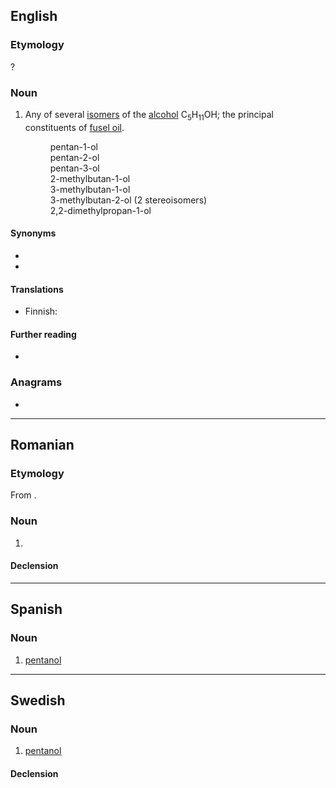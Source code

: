==English==
{{wikipedia}}

===Etymology===
{{suffix|en|pentane|ol}}?

===Noun===
{{en-noun}}

# {{lb|en|organic compound}} Any of several [[isomer]]s of the [[alcohol]] C<sub>5</sub>H<sub>11</sub>OH; the principal constituents of [[fusel oil]].
#: pentan-1-ol
#: pentan-2-ol
#: pentan-3-ol
#: 2-methylbutan-1-ol
#: 3-methylbutan-1-ol
#: 3-methylbutan-2-ol (2 stereoisomers)
#: 2,2-dimethylpropan-1-ol

====Synonyms====
* {{l|en|amyl alcohol}}
* {{l|en|pentyl alcohol}}

====Translations====
{{trans-top|isomer}}
* Finnish: {{t|fi|amyylialkoholi}}
{{trans-mid}}
{{trans-bottom}}

====Further reading====
* {{pedialite|Amyl alcohol}}

===Anagrams===
* {{anagrams|en|a=aelnnopt|pentonal}}

----

==Romanian==

===Etymology===
From {{bor|ro|fr|pentanol}}.

===Noun===
{{ro-noun|m|pentanoli}}

# {{l|en|pentanol}}

====Declension====
{{ro-noun-m}}

----

==Spanish==
{{wikipedia|lang=es}}

===Noun===
{{es-noun|m}}

# {{lb|es|organic compound}} [[#English|pentanol]]

----

==Swedish==

===Noun===
{{sv-noun|c}}

# {{lb|sv|organic compound}} [[#English|pentanol]]

====Declension====
{{sv-infl-noun-c-er}}